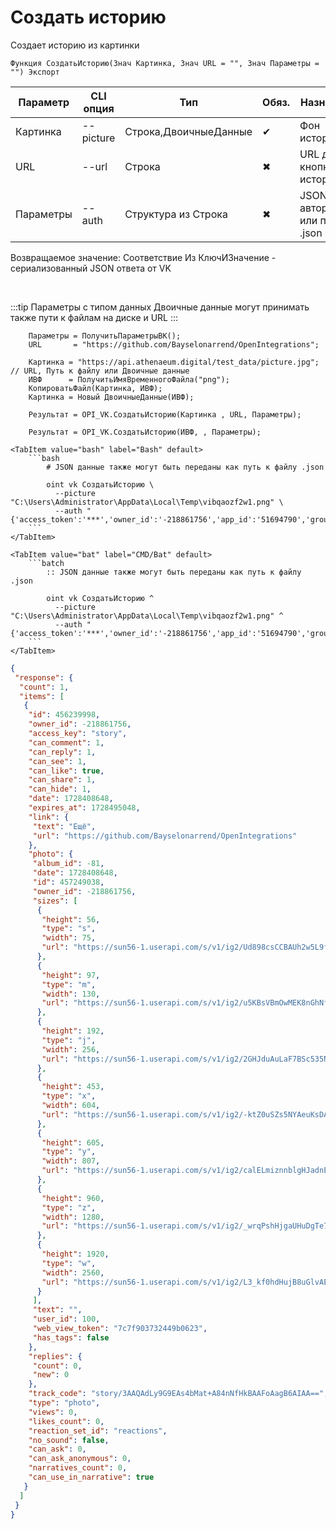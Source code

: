 ﻿---
sidebar_position: 7
---


# Создать историю
 Создает историю из картинки



`Функция СоздатьИсторию(Знач Картинка, Знач URL = "", Знач Параметры = "") Экспорт`

  | Параметр | CLI опция | Тип | Обяз. | Назначение |
  |-|-|-|-|-|
  | Картинка | --picture | Строка,ДвоичныеДанные | &#x2714; | Фон истории |
  | URL | --url | Строка | &#x2716; | URL для кнопки под историей |
  | Параметры | --auth | Структура из Строка | &#x2716; | JSON авторизации или путь к .json |

  
  Возвращаемое значение:   Соответствие Из КлючИЗначение - сериализованный JSON ответа от VK

<br/>

:::tip
Параметры с типом данных Двоичные данные могут принимать также пути к файлам на диске и URL
:::
<br/>



```bsl title="Пример использования для 1С:Предприятие/OneScript"
    Параметры = ПолучитьПараметрыВК();
    URL       = "https://github.com/Bayselonarrend/OpenIntegrations";

    Картинка = "https://api.athenaeum.digital/test_data/picture.jpg";       // URL, Путь к файлу или Двоичные данные
    ИВФ      = ПолучитьИмяВременногоФайла("png");
    КопироватьФайл(Картинка, ИВФ);
    Картинка = Новый ДвоичныеДанные(ИВФ);

    Результат = OPI_VK.СоздатьИсторию(Картинка , URL, Параметры);

    Результат = OPI_VK.СоздатьИсторию(ИВФ, , Параметры);
```
    

 <Tabs>
  
    <TabItem value="bash" label="Bash" default>
        ```bash
            # JSON данные также могут быть переданы как путь к файлу .json
            
            oint vk СоздатьИсторию \
              --picture "C:\Users\Administrator\AppData\Local\Temp\vibqaozf2w1.png" \
              --auth "{'access_token':'***','owner_id':'-218861756','app_id':'51694790','group_id':'218861756'}"
        ```
    </TabItem>
  
    <TabItem value="bat" label="CMD/Bat" default>
        ```batch
            :: JSON данные также могут быть переданы как путь к файлу .json
            
            oint vk СоздатьИсторию ^
              --picture "C:\Users\Administrator\AppData\Local\Temp\vibqaozf2w1.png" ^
              --auth "{'access_token':'***','owner_id':'-218861756','app_id':'51694790','group_id':'218861756'}"
        ```
    </TabItem>
</Tabs>


```json title="Результат"
{
 "response": {
  "count": 1,
  "items": [
   {
    "id": 456239998,
    "owner_id": -218861756,
    "access_key": "story",
    "can_comment": 1,
    "can_reply": 1,
    "can_see": 1,
    "can_like": true,
    "can_share": 1,
    "can_hide": 1,
    "date": 1728408648,
    "expires_at": 1728495048,
    "link": {
     "text": "Ещё",
     "url": "https://github.com/Bayselonarrend/OpenIntegrations"
    },
    "photo": {
     "album_id": -81,
     "date": 1728408648,
     "id": 457249038,
     "owner_id": -218861756,
     "sizes": [
      {
       "height": 56,
       "type": "s",
       "width": 75,
       "url": "https://sun56-1.userapi.com/s/v1/ig2/Ud898csCCBAUh2w5L9fAQVHmm1MUChbDInW0YEjaSIPDTlVQGK6UUMhkav_oNqt9eA-m6NDXEglLvORdbOuOadHv.jpg?size=75x56&quality=95&type=story"
      },
      {
       "height": 97,
       "type": "m",
       "width": 130,
       "url": "https://sun56-1.userapi.com/s/v1/ig2/u5KBsVBmOwMEK8nGhNfjBcjrXYftO9dA-LLDH99tVvbzwhDaEAf25ag6iKg01Mq6kj0qUgL5Qx2b2Rep-0cHG_26.jpg?size=130x97&quality=95&type=story"
      },
      {
       "height": 192,
       "type": "j",
       "width": 256,
       "url": "https://sun56-1.userapi.com/s/v1/ig2/2GHJduAuLaF7BSc535N-mB_YGBZKVaOmQCjdloX5sciu6bgsumzPgIUNLAGL3G25RV-KH5rz88GOmCL6NK8b9X18.jpg?size=256x192&quality=95&type=story"
      },
      {
       "height": 453,
       "type": "x",
       "width": 604,
       "url": "https://sun56-1.userapi.com/s/v1/ig2/-ktZ0uSZs5NYAeuKsDA3bS8iY3u2pBAxKUbvr3-S0p5l_k_30256vz_ECssJleF5kw5jnHa_INPLpXWjFatmlPW-.jpg?size=604x453&quality=95&type=story"
      },
      {
       "height": 605,
       "type": "y",
       "width": 807,
       "url": "https://sun56-1.userapi.com/s/v1/ig2/calELmiznnblgHJadnEcqwC13Zz_6mT-O-JTaCjjIwxzxsqB-SdyeX1VWTQ-q4f9b42V5LlXaAB_oHx2tlCIN-5A.jpg?size=807x605&quality=95&type=story"
      },
      {
       "height": 960,
       "type": "z",
       "width": 1280,
       "url": "https://sun56-1.userapi.com/s/v1/ig2/_wrqPshHjgaUHuDgTe7kQ-O56dggxZbmh7D7wgwFvDlsECztrBQs_WNXvG6c6YxXlXKHsAG3U-4n-UI3JtSCrUUU.jpg?size=1280x960&quality=95&type=story"
      },
      {
       "height": 1920,
       "type": "w",
       "width": 2560,
       "url": "https://sun56-1.userapi.com/s/v1/ig2/L3_kf0hdHujB8uGlvAEvb5ag7K3pG8Lka7r9PV-ABADqLXCPoVjCslUS_n6mYnQE9-1HAk0vpXauwPWsbe-D8vFn.jpg?size=2560x1920&quality=95&type=story"
      }
     ],
     "text": "",
     "user_id": 100,
     "web_view_token": "7c7f903732449b0623",
     "has_tags": false
    },
    "replies": {
     "count": 0,
     "new": 0
    },
    "track_code": "story/3AAQAdLy9G9EAs4bMat+A84nNfHkBAAFoAagB6AIAA==",
    "type": "photo",
    "views": 0,
    "likes_count": 0,
    "reaction_set_id": "reactions",
    "no_sound": false,
    "can_ask": 0,
    "can_ask_anonymous": 0,
    "narratives_count": 0,
    "can_use_in_narrative": true
   }
  ]
 }
}
```
